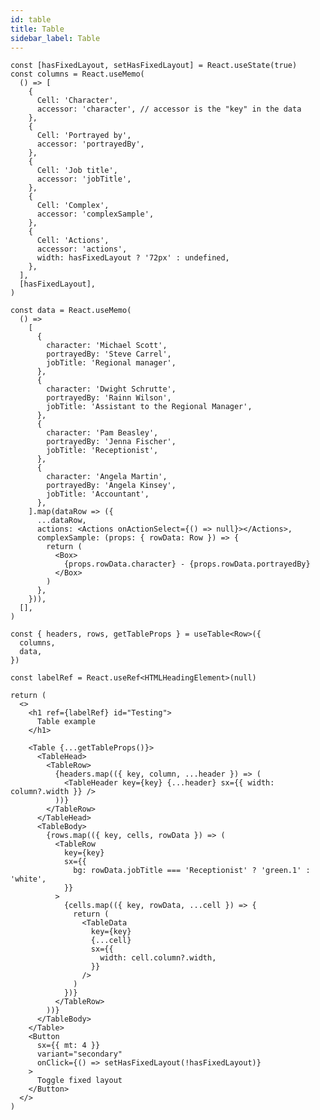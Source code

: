 ```yaml
---
id: table
title: Table
sidebar_label: Table
---
```


```tsx
const [hasFixedLayout, setHasFixedLayout] = React.useState(true)
const columns = React.useMemo(
  () => [
    {
      Cell: 'Character',
      accessor: 'character', // accessor is the "key" in the data
    },
    {
      Cell: 'Portrayed by',
      accessor: 'portrayedBy',
    },
    {
      Cell: 'Job title',
      accessor: 'jobTitle',
    },
    {
      Cell: 'Complex',
      accessor: 'complexSample',
    },
    {
      Cell: 'Actions',
      accessor: 'actions',
      width: hasFixedLayout ? '72px' : undefined,
    },
  ],
  [hasFixedLayout],
)

const data = React.useMemo(
  () =>
    [
      {
        character: 'Michael Scott',
        portrayedBy: 'Steve Carrel',
        jobTitle: 'Regional manager',
      },
      {
        character: 'Dwight Schrutte',
        portrayedBy: 'Rainn Wilson',
        jobTitle: 'Assistant to the Regional Manager',
      },
      {
        character: 'Pam Beasley',
        portrayedBy: 'Jenna Fischer',
        jobTitle: 'Receptionist',
      },
      {
        character: 'Angela Martin',
        portrayedBy: 'Angela Kinsey',
        jobTitle: 'Accountant',
      },
    ].map(dataRow => ({
      ...dataRow,
      actions: <Actions onActionSelect={() => null}></Actions>,
      complexSample: (props: { rowData: Row }) => {
        return (
          <Box>
            {props.rowData.character} - {props.rowData.portrayedBy}
          </Box>
        )
      },
    })),
  [],
)

const { headers, rows, getTableProps } = useTable<Row>({
  columns,
  data,
})

const labelRef = React.useRef<HTMLHeadingElement>(null)

return (
  <>
    <h1 ref={labelRef} id="Testing">
      Table example
    </h1>

    <Table {...getTableProps()}>
      <TableHead>
        <TableRow>
          {headers.map(({ key, column, ...header }) => (
            <TableHeader key={key} {...header} sx={{ width: column?.width }} />
          ))}
        </TableRow>
      </TableHead>
      <TableBody>
        {rows.map(({ key, cells, rowData }) => (
          <TableRow
            key={key}
            sx={{
              bg: rowData.jobTitle === 'Receptionist' ? 'green.1' : 'white',
            }}
          >
            {cells.map(({ key, rowData, ...cell }) => {
              return (
                <TableData
                  key={key}
                  {...cell}
                  sx={{
                    width: cell.column?.width,
                  }}
                />
              )
            })}
          </TableRow>
        ))}
      </TableBody>
    </Table>
    <Button
      sx={{ mt: 4 }}
      variant="secondary"
      onClick={() => setHasFixedLayout(!hasFixedLayout)}
    >
      Toggle fixed layout
    </Button>
  </>
)
```
